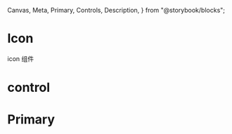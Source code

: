   Canvas,
  Meta,
  Primary,
  Controls,
  Description,
} from "@storybook/blocks";


<Meta of={IconsStories} />

# Icon

icon 组件

<Canvas of={IconsStories.Basic} />

# control

<Controls />

# Primary

<Description />

